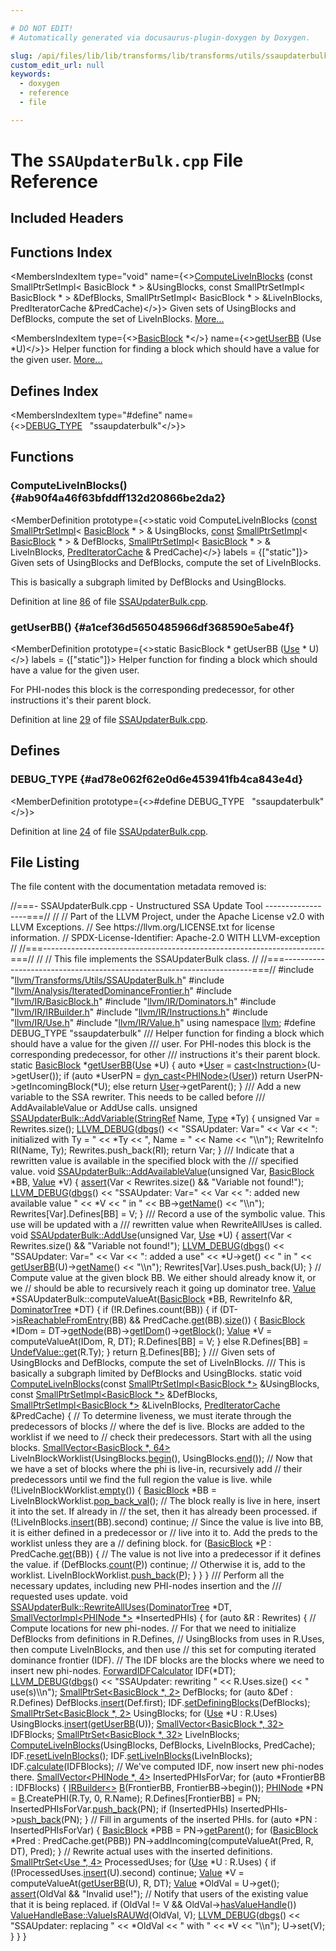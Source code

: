 ```yaml
---

# DO NOT EDIT!
# Automatically generated via docusaurus-plugin-doxygen by Doxygen.

slug: /api/files/lib/lib/transforms/lib/transforms/utils/ssaupdaterbulk-cpp
custom_edit_url: null
keywords:
  - doxygen
  - reference
  - file

---
```





# The `SSAUpdaterBulk.cpp` File Reference

<DoxygenPage pluginConfig={pluginConfig}>



## Included Headers

<IncludesList>
<IncludesListItem
  filePath="llvm/Transforms/Utils/SSAUpdaterBulk.h"
  permalink="/docs/api/files/include/include/llvm/include/llvm/transforms/include/llvm/transforms/utils/ssaupdaterbulk-h"
  isLocal="true" />
<IncludesListItem
  filePath="llvm/Analysis/IteratedDominanceFrontier.h"
  permalink="/docs/api/files/include/include/llvm/include/llvm/analysis/iterateddominancefrontier-h"
  isLocal="true" />
<IncludesListItem
  filePath="llvm/IR/BasicBlock.h"
  permalink="/docs/api/files/include/include/llvm/include/llvm/ir/basicblock-h"
  isLocal="true" />
<IncludesListItem
  filePath="llvm/IR/Dominators.h"
  permalink="/docs/api/files/include/include/llvm/include/llvm/ir/dominators-h"
  isLocal="true" />
<IncludesListItem
  filePath="llvm/IR/IRBuilder.h"
  permalink="/docs/api/files/include/include/llvm/include/llvm/ir/irbuilder-h"
  isLocal="true" />
<IncludesListItem
  filePath="llvm/IR/Instructions.h"
  permalink="/docs/api/files/include/include/llvm/include/llvm/ir/instructions-h"
  isLocal="true" />
<IncludesListItem
  filePath="llvm/IR/Use.h"
  permalink="/docs/api/files/include/include/llvm/include/llvm/ir/use-h"
  isLocal="true" />
<IncludesListItem
  filePath="llvm/IR/Value.h"
  permalink="/docs/api/files/include/include/llvm/include/llvm/ir/value-h"
  isLocal="true" />
</IncludesList>

## Functions Index

<MembersIndex>

<MembersIndexItem
  type="void"
  name={<><a href="#ab90f4a46f63bfddff132d20866be2da2">ComputeLiveInBlocks</a> (const SmallPtrSetImpl&lt; BasicBlock &#42; &gt; &amp;UsingBlocks, const SmallPtrSetImpl&lt; BasicBlock &#42; &gt; &amp;DefBlocks, SmallPtrSetImpl&lt; BasicBlock &#42; &gt; &amp;LiveInBlocks, PredIteratorCache &amp;PredCache)</>}>
Given sets of UsingBlocks and DefBlocks, compute the set of LiveInBlocks. <a href="#ab90f4a46f63bfddff132d20866be2da2">More...</a>
</MembersIndexItem>

<MembersIndexItem
  type={<><a href="/docs/api/classes/llvm/basicblock">BasicBlock</a> &#42;</>}
  name={<><a href="#a1cef36d5650485966df368590e5abe4f">getUserBB</a> (Use &#42;U)</>}>
Helper function for finding a block which should have a value for the given user. <a href="#a1cef36d5650485966df368590e5abe4f">More...</a>
</MembersIndexItem>

</MembersIndex>

## Defines Index

<MembersIndex>

<MembersIndexItem
  type="#define"
  name={<><a href="#ad78e062f62e0d6e453941fb4ca843e4d">DEBUG&#95;TYPE</a>&nbsp;&nbsp;&nbsp;&quot;ssaupdaterbulk&quot;</>}>
</MembersIndexItem>

</MembersIndex>


<SectionDefinition>

## Functions

### ComputeLiveInBlocks() {#ab90f4a46f63bfddff132d20866be2da2}

<MemberDefinition
  prototype={<>static void ComputeLiveInBlocks (<a href="/docs/api/files/lib/lib/target/lib/target/aarch64/aarch64promoteconstant-cpp/#a90f8350fecae261c25be85d38b451bff">const</a> <a href="/docs/api/classes/llvm/smallptrsetimpl">SmallPtrSetImpl</a>&lt; <a href="/docs/api/classes/llvm/basicblock">BasicBlock</a> &#42; &gt; &amp; UsingBlocks, <a href="/docs/api/files/lib/lib/target/lib/target/aarch64/aarch64promoteconstant-cpp/#a90f8350fecae261c25be85d38b451bff">const</a> <a href="/docs/api/classes/llvm/smallptrsetimpl">SmallPtrSetImpl</a>&lt; <a href="/docs/api/classes/llvm/basicblock">BasicBlock</a> &#42; &gt; &amp; DefBlocks, <a href="/docs/api/classes/llvm/smallptrsetimpl">SmallPtrSetImpl</a>&lt; <a href="/docs/api/classes/llvm/basicblock">BasicBlock</a> &#42; &gt; &amp; LiveInBlocks, <a href="/docs/api/classes/llvm/prediteratorcache">PredIteratorCache</a> &amp; PredCache)</>}
  labels = {["static"]}>
Given sets of UsingBlocks and DefBlocks, compute the set of LiveInBlocks.

This is basically a subgraph limited by DefBlocks and UsingBlocks.

Definition at line <a href="#l00086">86</a> of file <a href="/docs/api/files/lib/lib/transforms/lib/transforms/utils/ssaupdaterbulk-cpp">SSAUpdaterBulk.cpp</a>.
</MemberDefinition>

### getUserBB() {#a1cef36d5650485966df368590e5abe4f}

<MemberDefinition
  prototype={<>static BasicBlock &#42; getUserBB (<a href="/docs/api/classes/llvm/use">Use</a> &#42; U)</>}
  labels = {["static"]}>
Helper function for finding a block which should have a value for the given user.

For PHI-nodes this block is the corresponding predecessor, for other instructions it&#39;s their parent block.

Definition at line <a href="#l00029">29</a> of file <a href="/docs/api/files/lib/lib/transforms/lib/transforms/utils/ssaupdaterbulk-cpp">SSAUpdaterBulk.cpp</a>.
</MemberDefinition>

</SectionDefinition>

<SectionDefinition>

## Defines

### DEBUG&#95;TYPE {#ad78e062f62e0d6e453941fb4ca843e4d}

<MemberDefinition
  prototype={<>#define DEBUG&#95;TYPE&nbsp;&nbsp;&nbsp;&quot;ssaupdaterbulk&quot;</>}>

Definition at line <a href="#l00024">24</a> of file <a href="/docs/api/files/lib/lib/transforms/lib/transforms/utils/ssaupdaterbulk-cpp">SSAUpdaterBulk.cpp</a>.
</MemberDefinition>

</SectionDefinition>

## File Listing

The file content with the documentation metadata removed is:

<ProgramListing>

<Link id="l00001" /><CodeLine lineNumber="1"><Highlight kind="comment">//===- SSAUpdaterBulk.cpp - Unstructured SSA Update Tool ------------------===//</Highlight><Highlight kind="normal"></Highlight></CodeLine>
<Link id="l00002" /><CodeLine lineNumber="2"><Highlight kind="normal"></Highlight><Highlight kind="comment">//</Highlight><Highlight kind="normal"></Highlight></CodeLine>
<Link id="l00003" /><CodeLine lineNumber="3"><Highlight kind="normal"></Highlight><Highlight kind="comment">// Part of the LLVM Project, under the Apache License v2.0 with LLVM Exceptions.</Highlight><Highlight kind="normal"></Highlight></CodeLine>
<Link id="l00004" /><CodeLine lineNumber="4"><Highlight kind="normal"></Highlight><Highlight kind="comment">// See https://llvm.org/LICENSE.txt for license information.</Highlight><Highlight kind="normal"></Highlight></CodeLine>
<Link id="l00005" /><CodeLine lineNumber="5"><Highlight kind="normal"></Highlight><Highlight kind="comment">// SPDX-License-Identifier: Apache-2.0 WITH LLVM-exception</Highlight><Highlight kind="normal"></Highlight></CodeLine>
<Link id="l00006" /><CodeLine lineNumber="6"><Highlight kind="normal"></Highlight><Highlight kind="comment">//</Highlight><Highlight kind="normal"></Highlight></CodeLine>
<Link id="l00007" /><CodeLine lineNumber="7"><Highlight kind="normal"></Highlight><Highlight kind="comment">//===----------------------------------------------------------------------===//</Highlight><Highlight kind="normal"></Highlight></CodeLine>
<Link id="l00008" /><CodeLine lineNumber="8"><Highlight kind="normal"></Highlight><Highlight kind="comment">//</Highlight><Highlight kind="normal"></Highlight></CodeLine>
<Link id="l00009" /><CodeLine lineNumber="9"><Highlight kind="normal"></Highlight><Highlight kind="comment">// This file implements the SSAUpdaterBulk class.</Highlight><Highlight kind="normal"></Highlight></CodeLine>
<Link id="l00010" /><CodeLine lineNumber="10"><Highlight kind="normal"></Highlight><Highlight kind="comment">//</Highlight><Highlight kind="normal"></Highlight></CodeLine>
<Link id="l00011" /><CodeLine lineNumber="11"><Highlight kind="normal"></Highlight><Highlight kind="comment">//===----------------------------------------------------------------------===//</Highlight><Highlight kind="normal"></Highlight></CodeLine>
<Link id="l00012" /><CodeLine lineNumber="12"><Highlight kind="normal"></Highlight></CodeLine>
<Link id="l00013" /><CodeLine lineNumber="13"><Highlight kind="normal"></Highlight><Highlight kind="preprocessor">#include &quot;<a href="/docs/api/files/include/include/llvm/include/llvm/transforms/include/llvm/transforms/utils/ssaupdaterbulk-h">llvm/Transforms/Utils/SSAUpdaterBulk.h</a>&quot;</Highlight><Highlight kind="normal"></Highlight></CodeLine>
<Link id="l00014" /><CodeLine lineNumber="14"><Highlight kind="normal"></Highlight><Highlight kind="preprocessor">#include &quot;<a href="/docs/api/files/include/include/llvm/include/llvm/analysis/iterateddominancefrontier-h">llvm/Analysis/IteratedDominanceFrontier.h</a>&quot;</Highlight><Highlight kind="normal"></Highlight></CodeLine>
<Link id="l00015" /><CodeLine lineNumber="15"><Highlight kind="normal"></Highlight><Highlight kind="preprocessor">#include &quot;<a href="/docs/api/files/include/include/llvm/include/llvm/ir/basicblock-h">llvm/IR/BasicBlock.h</a>&quot;</Highlight><Highlight kind="normal"></Highlight></CodeLine>
<Link id="l00016" /><CodeLine lineNumber="16"><Highlight kind="normal"></Highlight><Highlight kind="preprocessor">#include &quot;<a href="/docs/api/files/include/include/llvm/include/llvm/ir/dominators-h">llvm/IR/Dominators.h</a>&quot;</Highlight><Highlight kind="normal"></Highlight></CodeLine>
<Link id="l00017" /><CodeLine lineNumber="17"><Highlight kind="normal"></Highlight><Highlight kind="preprocessor">#include &quot;<a href="/docs/api/files/include/include/llvm/include/llvm/ir/irbuilder-h">llvm/IR/IRBuilder.h</a>&quot;</Highlight><Highlight kind="normal"></Highlight></CodeLine>
<Link id="l00018" /><CodeLine lineNumber="18"><Highlight kind="normal"></Highlight><Highlight kind="preprocessor">#include &quot;<a href="/docs/api/files/include/include/llvm/include/llvm/ir/instructions-h">llvm/IR/Instructions.h</a>&quot;</Highlight><Highlight kind="normal"></Highlight></CodeLine>
<Link id="l00019" /><CodeLine lineNumber="19"><Highlight kind="normal"></Highlight><Highlight kind="preprocessor">#include &quot;<a href="/docs/api/files/include/include/llvm/include/llvm/ir/use-h">llvm/IR/Use.h</a>&quot;</Highlight><Highlight kind="normal"></Highlight></CodeLine>
<Link id="l00020" /><CodeLine lineNumber="20"><Highlight kind="normal"></Highlight><Highlight kind="preprocessor">#include &quot;<a href="/docs/api/files/include/include/llvm/include/llvm/ir/value-h">llvm/IR/Value.h</a>&quot;</Highlight><Highlight kind="normal"></Highlight></CodeLine>
<Link id="l00021" /><CodeLine lineNumber="21"><Highlight kind="normal"></Highlight></CodeLine>
<Link id="l00022" /><CodeLine lineNumber="22"><Highlight kind="normal"></Highlight><Highlight kind="keyword">using namespace </Highlight><Highlight kind="normal"><a href="/docs/api/namespaces/llvm">llvm</a>;</Highlight></CodeLine>
<Link id="l00023" /><CodeLine lineNumber="23"><Highlight kind="normal"></Highlight></CodeLine>
<Link id="l00024" /><CodeLine lineNumber="24" lineLink="#ad78e062f62e0d6e453941fb4ca843e4d"><Highlight kind="normal"></Highlight><Highlight kind="preprocessor">#define DEBUG&#95;TYPE &quot;ssaupdaterbulk&quot;</Highlight><Highlight kind="normal"></Highlight></CodeLine>
<Link id="l00025" /><CodeLine lineNumber="25"><Highlight kind="normal"></Highlight><Highlight kind="comment"></Highlight></CodeLine>
<Link id="l00026" /><CodeLine lineNumber="26"><Highlight kind="comment">/// Helper function for finding a block which should have a value for the given</Highlight></CodeLine>
<Link id="l00027" /><CodeLine lineNumber="27"><Highlight kind="comment">/// user. For PHI-nodes this block is the corresponding predecessor, for other</Highlight></CodeLine>
<Link id="l00028" /><CodeLine lineNumber="28"><Highlight kind="comment">/// instructions it&#39;s their parent block.</Highlight><Highlight kind="normal"></Highlight></CodeLine>
<Link id="l00029" /><CodeLine lineNumber="29" lineLink="#a1cef36d5650485966df368590e5abe4f"><Highlight kind="normal"></Highlight><Highlight kind="keyword">static</Highlight><Highlight kind="normal"> <a href="/docs/api/classes/llvm/basicblock">BasicBlock</a> &#42;<a href="#a1cef36d5650485966df368590e5abe4f">getUserBB</a>(<a href="/docs/api/classes/llvm/use">Use</a> &#42;U) &#123;</Highlight></CodeLine>
<Link id="l00030" /><CodeLine lineNumber="30"><Highlight kind="normal">  </Highlight><Highlight kind="keyword">auto</Highlight><Highlight kind="normal"> &#42;<a href="/docs/api/classes/llvm/user">User</a> = <a href="/docs/api/namespaces/llvm/#ac4fc845f5ed92de63cd4474f128f5fc5">cast&lt;Instruction&gt;</a>(U-&gt;getUser());</Highlight></CodeLine>
<Link id="l00031" /><CodeLine lineNumber="31"><Highlight kind="normal"></Highlight></CodeLine>
<Link id="l00032" /><CodeLine lineNumber="32"><Highlight kind="normal">  </Highlight><Highlight kind="keywordflow">if</Highlight><Highlight kind="normal"> (</Highlight><Highlight kind="keyword">auto</Highlight><Highlight kind="normal"> &#42;UserPN = <a href="/docs/api/namespaces/llvm/#a22eeee01734061ac1b31ccd994c49eef">dyn&#95;cast&lt;PHINode&gt;</a>(<a href="/docs/api/classes/llvm/user">User</a>))</Highlight></CodeLine>
<Link id="l00033" /><CodeLine lineNumber="33"><Highlight kind="normal">    </Highlight><Highlight kind="keywordflow">return</Highlight><Highlight kind="normal"> UserPN-&gt;getIncomingBlock(&#42;U);</Highlight></CodeLine>
<Link id="l00034" /><CodeLine lineNumber="34"><Highlight kind="normal">  </Highlight><Highlight kind="keywordflow">else</Highlight><Highlight kind="normal"></Highlight></CodeLine>
<Link id="l00035" /><CodeLine lineNumber="35"><Highlight kind="normal">    </Highlight><Highlight kind="keywordflow">return</Highlight><Highlight kind="normal"> <a href="/docs/api/classes/llvm/user">User</a>-&gt;getParent();</Highlight></CodeLine>
<Link id="l00036" /><CodeLine lineNumber="36"><Highlight kind="normal">&#125;</Highlight></CodeLine>
<Link id="l00037" /><CodeLine lineNumber="37"><Highlight kind="normal"></Highlight><Highlight kind="comment"></Highlight></CodeLine>
<Link id="l00038" /><CodeLine lineNumber="38"><Highlight kind="comment">/// Add a new variable to the SSA rewriter. This needs to be called before</Highlight></CodeLine>
<Link id="l00039" /><CodeLine lineNumber="39"><Highlight kind="comment">/// AddAvailableValue or AddUse calls.</Highlight><Highlight kind="normal"></Highlight></CodeLine>
<Link id="l00040" /><CodeLine lineNumber="40" lineLink="/docs/api/classes/llvm/ssaupdaterbulk/#a3cb0a3b834b52c941090bb14e7f33fdf"><Highlight kind="normal"></Highlight><Highlight kind="keywordtype">unsigned</Highlight><Highlight kind="normal"> <a href="/docs/api/classes/llvm/ssaupdaterbulk/#a3cb0a3b834b52c941090bb14e7f33fdf">SSAUpdaterBulk::AddVariable</a>(<a href="/docs/api/classes/llvm/stringref">StringRef</a> Name, <a href="/docs/api/classes/llvm/type">Type</a> &#42;Ty) &#123;</Highlight></CodeLine>
<Link id="l00041" /><CodeLine lineNumber="41"><Highlight kind="normal">  </Highlight><Highlight kind="keywordtype">unsigned</Highlight><Highlight kind="normal"> Var = Rewrites.size();</Highlight></CodeLine>
<Link id="l00042" /><CodeLine lineNumber="42"><Highlight kind="normal">  <a href="/docs/api/files/include/include/llvm/include/llvm/support/debug-h/#a196897517069dda1bdb549e24468f7d7">LLVM&#95;DEBUG</a>(<a href="/docs/api/namespaces/llvm/#a7c46c742c31be54870e2038048e6b391">dbgs</a>() &lt;&lt; </Highlight><Highlight kind="stringliteral">&quot;SSAUpdater: Var=&quot;</Highlight><Highlight kind="normal"> &lt;&lt; Var &lt;&lt; </Highlight><Highlight kind="stringliteral">&quot;: initialized with Ty = &quot;</Highlight><Highlight kind="normal"></Highlight></CodeLine>
<Link id="l00043" /><CodeLine lineNumber="43"><Highlight kind="normal">                    &lt;&lt; &#42;Ty &lt;&lt; </Highlight><Highlight kind="stringliteral">&quot;, Name = &quot;</Highlight><Highlight kind="normal"> &lt;&lt; Name &lt;&lt; </Highlight><Highlight kind="stringliteral">&quot;\\n&quot;</Highlight><Highlight kind="normal">);</Highlight></CodeLine>
<Link id="l00044" /><CodeLine lineNumber="44"><Highlight kind="normal">  RewriteInfo RI(Name, Ty);</Highlight></CodeLine>
<Link id="l00045" /><CodeLine lineNumber="45"><Highlight kind="normal">  Rewrites.push&#95;back(RI);</Highlight></CodeLine>
<Link id="l00046" /><CodeLine lineNumber="46"><Highlight kind="normal">  </Highlight><Highlight kind="keywordflow">return</Highlight><Highlight kind="normal"> Var;</Highlight></CodeLine>
<Link id="l00047" /><CodeLine lineNumber="47"><Highlight kind="normal">&#125;</Highlight></CodeLine>
<Link id="l00048" /><CodeLine lineNumber="48"><Highlight kind="normal"></Highlight><Highlight kind="comment"></Highlight></CodeLine>
<Link id="l00049" /><CodeLine lineNumber="49"><Highlight kind="comment">/// Indicate that a rewritten value is available in the specified block with the</Highlight></CodeLine>
<Link id="l00050" /><CodeLine lineNumber="50"><Highlight kind="comment">/// specified value.</Highlight><Highlight kind="normal"></Highlight></CodeLine>
<Link id="l00051" /><CodeLine lineNumber="51" lineLink="/docs/api/classes/llvm/ssaupdaterbulk/#a60ded14ad5409c193178f8c72201a6cb"><Highlight kind="normal"></Highlight><Highlight kind="keywordtype">void</Highlight><Highlight kind="normal"> <a href="/docs/api/classes/llvm/ssaupdaterbulk/#a60ded14ad5409c193178f8c72201a6cb">SSAUpdaterBulk::AddAvailableValue</a>(</Highlight><Highlight kind="keywordtype">unsigned</Highlight><Highlight kind="normal"> Var, <a href="/docs/api/classes/llvm/basicblock">BasicBlock</a> &#42;BB, <a href="/docs/api/classes/llvm/value">Value</a> &#42;V) &#123;</Highlight></CodeLine>
<Link id="l00052" /><CodeLine lineNumber="52"><Highlight kind="normal">  <a href="/docs/api/files/lib/lib/target/lib/target/amdgpu/silowercontrolflow-cpp/#a4868c5d81c5ccc98c47aeab6244346a0">assert</a>(Var &lt; Rewrites.size() &amp;&amp; </Highlight><Highlight kind="stringliteral">&quot;Variable not found!&quot;</Highlight><Highlight kind="normal">);</Highlight></CodeLine>
<Link id="l00053" /><CodeLine lineNumber="53"><Highlight kind="normal">  <a href="/docs/api/files/include/include/llvm/include/llvm/support/debug-h/#a196897517069dda1bdb549e24468f7d7">LLVM&#95;DEBUG</a>(<a href="/docs/api/namespaces/llvm/#a7c46c742c31be54870e2038048e6b391">dbgs</a>() &lt;&lt; </Highlight><Highlight kind="stringliteral">&quot;SSAUpdater: Var=&quot;</Highlight><Highlight kind="normal"> &lt;&lt; Var</Highlight></CodeLine>
<Link id="l00054" /><CodeLine lineNumber="54"><Highlight kind="normal">                    &lt;&lt; </Highlight><Highlight kind="stringliteral">&quot;: added new available value &quot;</Highlight><Highlight kind="normal"> &lt;&lt; &#42;V &lt;&lt; </Highlight><Highlight kind="stringliteral">&quot; in &quot;</Highlight><Highlight kind="normal"></Highlight></CodeLine>
<Link id="l00055" /><CodeLine lineNumber="55"><Highlight kind="normal">                    &lt;&lt; BB-&gt;<a href="/docs/api/classes/llvm/value/#adb5c319f5905c1d3ca9eb5df546388c5">getName</a>() &lt;&lt; </Highlight><Highlight kind="stringliteral">&quot;\\n&quot;</Highlight><Highlight kind="normal">);</Highlight></CodeLine>
<Link id="l00056" /><CodeLine lineNumber="56"><Highlight kind="normal">  Rewrites&#91;Var&#93;.Defines&#91;BB&#93; = V;</Highlight></CodeLine>
<Link id="l00057" /><CodeLine lineNumber="57"><Highlight kind="normal">&#125;</Highlight></CodeLine>
<Link id="l00058" /><CodeLine lineNumber="58"><Highlight kind="normal"></Highlight><Highlight kind="comment"></Highlight></CodeLine>
<Link id="l00059" /><CodeLine lineNumber="59"><Highlight kind="comment">/// Record a use of the symbolic value. This use will be updated with a</Highlight></CodeLine>
<Link id="l00060" /><CodeLine lineNumber="60"><Highlight kind="comment">/// rewritten value when RewriteAllUses is called.</Highlight><Highlight kind="normal"></Highlight></CodeLine>
<Link id="l00061" /><CodeLine lineNumber="61" lineLink="/docs/api/classes/llvm/ssaupdaterbulk/#a95c1eb0b213b4b0f797053144466f06d"><Highlight kind="normal"></Highlight><Highlight kind="keywordtype">void</Highlight><Highlight kind="normal"> <a href="/docs/api/classes/llvm/ssaupdaterbulk/#a95c1eb0b213b4b0f797053144466f06d">SSAUpdaterBulk::AddUse</a>(</Highlight><Highlight kind="keywordtype">unsigned</Highlight><Highlight kind="normal"> Var, <a href="/docs/api/classes/llvm/use">Use</a> &#42;U) &#123;</Highlight></CodeLine>
<Link id="l00062" /><CodeLine lineNumber="62"><Highlight kind="normal">  <a href="/docs/api/files/lib/lib/target/lib/target/amdgpu/silowercontrolflow-cpp/#a4868c5d81c5ccc98c47aeab6244346a0">assert</a>(Var &lt; Rewrites.size() &amp;&amp; </Highlight><Highlight kind="stringliteral">&quot;Variable not found!&quot;</Highlight><Highlight kind="normal">);</Highlight></CodeLine>
<Link id="l00063" /><CodeLine lineNumber="63"><Highlight kind="normal">  <a href="/docs/api/files/include/include/llvm/include/llvm/support/debug-h/#a196897517069dda1bdb549e24468f7d7">LLVM&#95;DEBUG</a>(<a href="/docs/api/namespaces/llvm/#a7c46c742c31be54870e2038048e6b391">dbgs</a>() &lt;&lt; </Highlight><Highlight kind="stringliteral">&quot;SSAUpdater: Var=&quot;</Highlight><Highlight kind="normal"> &lt;&lt; Var &lt;&lt; </Highlight><Highlight kind="stringliteral">&quot;: added a use&quot;</Highlight><Highlight kind="normal"> &lt;&lt; &#42;U-&gt;get()</Highlight></CodeLine>
<Link id="l00064" /><CodeLine lineNumber="64"><Highlight kind="normal">                    &lt;&lt; </Highlight><Highlight kind="stringliteral">&quot; in &quot;</Highlight><Highlight kind="normal"> &lt;&lt; <a href="#a1cef36d5650485966df368590e5abe4f">getUserBB</a>(U)-&gt;<a href="/docs/api/files/lib/lib/transforms/lib/transforms/objcarc/provenanceanalysisevaluator-cpp/#a2ee79648e8bce3ddbb26358ff10e3e82">getName</a>() &lt;&lt; </Highlight><Highlight kind="stringliteral">&quot;\\n&quot;</Highlight><Highlight kind="normal">);</Highlight></CodeLine>
<Link id="l00065" /><CodeLine lineNumber="65"><Highlight kind="normal">  Rewrites&#91;Var&#93;.Uses.push&#95;back(U);</Highlight></CodeLine>
<Link id="l00066" /><CodeLine lineNumber="66"><Highlight kind="normal">&#125;</Highlight></CodeLine>
<Link id="l00067" /><CodeLine lineNumber="67"><Highlight kind="normal"></Highlight></CodeLine>
<Link id="l00068" /><CodeLine lineNumber="68"><Highlight kind="normal"></Highlight><Highlight kind="comment">// Compute value at the given block BB. We either should already know it, or we</Highlight><Highlight kind="normal"></Highlight></CodeLine>
<Link id="l00069" /><CodeLine lineNumber="69"><Highlight kind="normal"></Highlight><Highlight kind="comment">// should be able to recursively reach it going up dominator tree.</Highlight><Highlight kind="normal"></Highlight></CodeLine>
<Link id="l00070" /><CodeLine lineNumber="70"><Highlight kind="normal"><a href="/docs/api/classes/llvm/value">Value</a> &#42;SSAUpdaterBulk::computeValueAt(<a href="/docs/api/classes/llvm/basicblock">BasicBlock</a> &#42;BB, RewriteInfo &amp;R,</Highlight></CodeLine>
<Link id="l00071" /><CodeLine lineNumber="71"><Highlight kind="normal">                                      <a href="/docs/api/classes/llvm/dominatortree">DominatorTree</a> &#42;DT) &#123;</Highlight></CodeLine>
<Link id="l00072" /><CodeLine lineNumber="72"><Highlight kind="normal">  </Highlight><Highlight kind="keywordflow">if</Highlight><Highlight kind="normal"> (!R.Defines.count(BB)) &#123;</Highlight></CodeLine>
<Link id="l00073" /><CodeLine lineNumber="73"><Highlight kind="normal">    </Highlight><Highlight kind="keywordflow">if</Highlight><Highlight kind="normal"> (DT-&gt;<a href="/docs/api/classes/llvm/dominatortree/#a1a70f2c359aadd76a72aaaede16aca4a">isReachableFromEntry</a>(BB) &amp;&amp; PredCache.<a href="/docs/api/classes/llvm/prediteratorcache/#aa4997ba4fd2495e1737dcf98457f8419">get</a>(BB).<a href="/docs/api/classes/llvm/arrayref/#a85ffb6531d4cda988ea81f18d4e56fb7">size</a>()) &#123;</Highlight></CodeLine>
<Link id="l00074" /><CodeLine lineNumber="74"><Highlight kind="normal">      <a href="/docs/api/classes/llvm/basicblock">BasicBlock</a> &#42;IDom = DT-&gt;<a href="/docs/api/classes/llvm/dominatortreebase/#ad8295b9b507d1d847cd46856f8255eab">getNode</a>(BB)-&gt;<a href="/docs/api/classes/llvm/domtreenodebase/#a453de62c2dadf7b4b8df04e89f6ab4e0">getIDom</a>()-&gt;<a href="/docs/api/classes/llvm/domtreenodebase/#aab2bf365c9f4b976adc7479576dfd5bb">getBlock</a>();</Highlight></CodeLine>
<Link id="l00075" /><CodeLine lineNumber="75"><Highlight kind="normal">      <a href="/docs/api/classes/llvm/value">Value</a> &#42;V = computeValueAt(IDom, R, DT);</Highlight></CodeLine>
<Link id="l00076" /><CodeLine lineNumber="76"><Highlight kind="normal">      R.Defines&#91;BB&#93; = V;</Highlight></CodeLine>
<Link id="l00077" /><CodeLine lineNumber="77"><Highlight kind="normal">    &#125; </Highlight><Highlight kind="keywordflow">else</Highlight><Highlight kind="normal"></Highlight></CodeLine>
<Link id="l00078" /><CodeLine lineNumber="78"><Highlight kind="normal">      R.Defines&#91;BB&#93; = <a href="/docs/api/classes/llvm/undefvalue/#a4ae5ff22b700a42bcc5d889233721335">UndefValue::get</a>(R.Ty);</Highlight></CodeLine>
<Link id="l00079" /><CodeLine lineNumber="79"><Highlight kind="normal">  &#125;</Highlight></CodeLine>
<Link id="l00080" /><CodeLine lineNumber="80"><Highlight kind="normal">  </Highlight><Highlight kind="keywordflow">return</Highlight><Highlight kind="normal"> <a href="/docs/api/namespaces/llvm/riscvfencefield/#a147be9e9780c1e33363ea572d4c7b25fa1835091d83e0e052cd1a32c99b2be731">R</a>.Defines&#91;BB&#93;;</Highlight></CodeLine>
<Link id="l00081" /><CodeLine lineNumber="81"><Highlight kind="normal">&#125;</Highlight></CodeLine>
<Link id="l00082" /><CodeLine lineNumber="82"><Highlight kind="normal"></Highlight><Highlight kind="comment"></Highlight></CodeLine>
<Link id="l00083" /><CodeLine lineNumber="83"><Highlight kind="comment">/// Given sets of UsingBlocks and DefBlocks, compute the set of LiveInBlocks.</Highlight></CodeLine>
<Link id="l00084" /><CodeLine lineNumber="84"><Highlight kind="comment">/// This is basically a subgraph limited by DefBlocks and UsingBlocks.</Highlight><Highlight kind="normal"></Highlight></CodeLine>
<Link id="l00085" /><CodeLine lineNumber="85"><Highlight kind="normal"></Highlight><Highlight kind="keyword">static</Highlight><Highlight kind="normal"> </Highlight><Highlight kind="keywordtype">void</Highlight><Highlight kind="normal"></Highlight></CodeLine>
<Link id="l00086" /><CodeLine lineNumber="86" lineLink="#ab90f4a46f63bfddff132d20866be2da2"><Highlight kind="normal"><a href="#ab90f4a46f63bfddff132d20866be2da2">ComputeLiveInBlocks</a>(</Highlight><Highlight kind="keyword">const</Highlight><Highlight kind="normal"> <a href="/docs/api/classes/llvm/smallptrsetimpl">SmallPtrSetImpl&lt;BasicBlock &#42;&gt;</a> &amp;UsingBlocks,</Highlight></CodeLine>
<Link id="l00087" /><CodeLine lineNumber="87"><Highlight kind="normal">                    </Highlight><Highlight kind="keyword">const</Highlight><Highlight kind="normal"> <a href="/docs/api/classes/llvm/smallptrsetimpl">SmallPtrSetImpl&lt;BasicBlock &#42;&gt;</a> &amp;DefBlocks,</Highlight></CodeLine>
<Link id="l00088" /><CodeLine lineNumber="88"><Highlight kind="normal">                    <a href="/docs/api/classes/llvm/smallptrsetimpl">SmallPtrSetImpl&lt;BasicBlock &#42;&gt;</a> &amp;LiveInBlocks,</Highlight></CodeLine>
<Link id="l00089" /><CodeLine lineNumber="89"><Highlight kind="normal">                    <a href="/docs/api/classes/llvm/prediteratorcache">PredIteratorCache</a> &amp;PredCache) &#123;</Highlight></CodeLine>
<Link id="l00090" /><CodeLine lineNumber="90"><Highlight kind="normal">  </Highlight><Highlight kind="comment">// To determine liveness, we must iterate through the predecessors of blocks</Highlight><Highlight kind="normal"></Highlight></CodeLine>
<Link id="l00091" /><CodeLine lineNumber="91"><Highlight kind="normal">  </Highlight><Highlight kind="comment">// where the def is live.  Blocks are added to the worklist if we need to</Highlight><Highlight kind="normal"></Highlight></CodeLine>
<Link id="l00092" /><CodeLine lineNumber="92"><Highlight kind="normal">  </Highlight><Highlight kind="comment">// check their predecessors.  Start with all the using blocks.</Highlight><Highlight kind="normal"></Highlight></CodeLine>
<Link id="l00093" /><CodeLine lineNumber="93"><Highlight kind="normal">  <a href="/docs/api/classes/llvm/smallvector">SmallVector&lt;BasicBlock &#42;, 64&gt;</a> LiveInBlockWorklist(UsingBlocks.<a href="/docs/api/classes/llvm/smallptrsetimpl/#abf73a826b5d6f739eb4af48ddf14c5b4">begin</a>(),</Highlight></CodeLine>
<Link id="l00094" /><CodeLine lineNumber="94"><Highlight kind="normal">                                                    UsingBlocks.<a href="/docs/api/classes/llvm/smallptrsetimpl/#a7004354fbee1c8cd74ed9001915e1db5">end</a>());</Highlight></CodeLine>
<Link id="l00095" /><CodeLine lineNumber="95"><Highlight kind="normal"></Highlight></CodeLine>
<Link id="l00096" /><CodeLine lineNumber="96"><Highlight kind="normal">  </Highlight><Highlight kind="comment">// Now that we have a set of blocks where the phi is live-in, recursively add</Highlight><Highlight kind="normal"></Highlight></CodeLine>
<Link id="l00097" /><CodeLine lineNumber="97"><Highlight kind="normal">  </Highlight><Highlight kind="comment">// their predecessors until we find the full region the value is live.</Highlight><Highlight kind="normal"></Highlight></CodeLine>
<Link id="l00098" /><CodeLine lineNumber="98"><Highlight kind="normal">  </Highlight><Highlight kind="keywordflow">while</Highlight><Highlight kind="normal"> (!LiveInBlockWorklist.<a href="/docs/api/classes/llvm/smallvectortemplatecommon/#ad9a3c7bc26b130377bbafc170b5f88a2">empty</a>()) &#123;</Highlight></CodeLine>
<Link id="l00099" /><CodeLine lineNumber="99"><Highlight kind="normal">    <a href="/docs/api/classes/llvm/basicblock">BasicBlock</a> &#42;BB = LiveInBlockWorklist.<a href="/docs/api/classes/llvm/smallvectorimpl/#a0c8ffe664a36e30d49c84d0aded2fe08">pop&#95;back&#95;val</a>();</Highlight></CodeLine>
<Link id="l00100" /><CodeLine lineNumber="100"><Highlight kind="normal"></Highlight></CodeLine>
<Link id="l00101" /><CodeLine lineNumber="101"><Highlight kind="normal">    </Highlight><Highlight kind="comment">// The block really is live in here, insert it into the set.  If already in</Highlight><Highlight kind="normal"></Highlight></CodeLine>
<Link id="l00102" /><CodeLine lineNumber="102"><Highlight kind="normal">    </Highlight><Highlight kind="comment">// the set, then it has already been processed.</Highlight><Highlight kind="normal"></Highlight></CodeLine>
<Link id="l00103" /><CodeLine lineNumber="103"><Highlight kind="normal">    </Highlight><Highlight kind="keywordflow">if</Highlight><Highlight kind="normal"> (!LiveInBlocks.<a href="/docs/api/classes/llvm/smallptrsetimpl/#a9d834ae3da8c62c2b668dada51335eb0">insert</a>(BB).second)</Highlight></CodeLine>
<Link id="l00104" /><CodeLine lineNumber="104"><Highlight kind="normal">      </Highlight><Highlight kind="keywordflow">continue</Highlight><Highlight kind="normal">;</Highlight></CodeLine>
<Link id="l00105" /><CodeLine lineNumber="105"><Highlight kind="normal"></Highlight></CodeLine>
<Link id="l00106" /><CodeLine lineNumber="106"><Highlight kind="normal">    </Highlight><Highlight kind="comment">// Since the value is live into BB, it is either defined in a predecessor or</Highlight><Highlight kind="normal"></Highlight></CodeLine>
<Link id="l00107" /><CodeLine lineNumber="107"><Highlight kind="normal">    </Highlight><Highlight kind="comment">// live into it to.  Add the preds to the worklist unless they are a</Highlight><Highlight kind="normal"></Highlight></CodeLine>
<Link id="l00108" /><CodeLine lineNumber="108"><Highlight kind="normal">    </Highlight><Highlight kind="comment">// defining block.</Highlight><Highlight kind="normal"></Highlight></CodeLine>
<Link id="l00109" /><CodeLine lineNumber="109"><Highlight kind="normal">    </Highlight><Highlight kind="keywordflow">for</Highlight><Highlight kind="normal"> (<a href="/docs/api/classes/llvm/basicblock">BasicBlock</a> &#42;<a href="/docs/api/files/lib/lib/option/option-cpp/#a04665169063c8ca1f2ea96c27fc7c2b2">P</a> : PredCache.<a href="/docs/api/classes/llvm/prediteratorcache/#aa4997ba4fd2495e1737dcf98457f8419">get</a>(BB)) &#123;</Highlight></CodeLine>
<Link id="l00110" /><CodeLine lineNumber="110"><Highlight kind="normal">      </Highlight><Highlight kind="comment">// The value is not live into a predecessor if it defines the value.</Highlight><Highlight kind="normal"></Highlight></CodeLine>
<Link id="l00111" /><CodeLine lineNumber="111"><Highlight kind="normal">      </Highlight><Highlight kind="keywordflow">if</Highlight><Highlight kind="normal"> (DefBlocks.<a href="/docs/api/classes/llvm/smallptrsetimpl/#a1f475b0df44ebd7169e720fa1bf9169e">count</a>(<a href="/docs/api/files/lib/lib/option/option-cpp/#a04665169063c8ca1f2ea96c27fc7c2b2">P</a>))</Highlight></CodeLine>
<Link id="l00112" /><CodeLine lineNumber="112"><Highlight kind="normal">        </Highlight><Highlight kind="keywordflow">continue</Highlight><Highlight kind="normal">;</Highlight></CodeLine>
<Link id="l00113" /><CodeLine lineNumber="113"><Highlight kind="normal"></Highlight></CodeLine>
<Link id="l00114" /><CodeLine lineNumber="114"><Highlight kind="normal">      </Highlight><Highlight kind="comment">// Otherwise it is, add to the worklist.</Highlight><Highlight kind="normal"></Highlight></CodeLine>
<Link id="l00115" /><CodeLine lineNumber="115"><Highlight kind="normal">      LiveInBlockWorklist.<a href="/docs/api/classes/llvm/smallvectortemplatebase/#af42bfbc067df27c19ee2fc859df58799">push&#95;back</a>(<a href="/docs/api/files/lib/lib/option/option-cpp/#a04665169063c8ca1f2ea96c27fc7c2b2">P</a>);</Highlight></CodeLine>
<Link id="l00116" /><CodeLine lineNumber="116"><Highlight kind="normal">    &#125;</Highlight></CodeLine>
<Link id="l00117" /><CodeLine lineNumber="117"><Highlight kind="normal">  &#125;</Highlight></CodeLine>
<Link id="l00118" /><CodeLine lineNumber="118"><Highlight kind="normal">&#125;</Highlight></CodeLine>
<Link id="l00119" /><CodeLine lineNumber="119"><Highlight kind="normal"></Highlight><Highlight kind="comment"></Highlight></CodeLine>
<Link id="l00120" /><CodeLine lineNumber="120"><Highlight kind="comment">/// Perform all the necessary updates, including new PHI-nodes insertion and the</Highlight></CodeLine>
<Link id="l00121" /><CodeLine lineNumber="121"><Highlight kind="comment">/// requested uses update.</Highlight><Highlight kind="normal"></Highlight></CodeLine>
<Link id="l00122" /><CodeLine lineNumber="122" lineLink="/docs/api/classes/llvm/ssaupdaterbulk/#a60fac14032181eef9fe2f3e790ce9c28"><Highlight kind="normal"></Highlight><Highlight kind="keywordtype">void</Highlight><Highlight kind="normal"> <a href="/docs/api/classes/llvm/ssaupdaterbulk/#a60fac14032181eef9fe2f3e790ce9c28">SSAUpdaterBulk::RewriteAllUses</a>(<a href="/docs/api/classes/llvm/dominatortree">DominatorTree</a> &#42;DT,</Highlight></CodeLine>
<Link id="l00123" /><CodeLine lineNumber="123"><Highlight kind="normal">                                    <a href="/docs/api/classes/llvm/smallvectorimpl">SmallVectorImpl&lt;PHINode &#42;&gt;</a> &#42;InsertedPHIs) &#123;</Highlight></CodeLine>
<Link id="l00124" /><CodeLine lineNumber="124"><Highlight kind="normal">  </Highlight><Highlight kind="keywordflow">for</Highlight><Highlight kind="normal"> (</Highlight><Highlight kind="keyword">auto</Highlight><Highlight kind="normal"> &amp;R : Rewrites) &#123;</Highlight></CodeLine>
<Link id="l00125" /><CodeLine lineNumber="125"><Highlight kind="normal">    </Highlight><Highlight kind="comment">// Compute locations for new phi-nodes.</Highlight><Highlight kind="normal"></Highlight></CodeLine>
<Link id="l00126" /><CodeLine lineNumber="126"><Highlight kind="normal">    </Highlight><Highlight kind="comment">// For that we need to initialize DefBlocks from definitions in R.Defines,</Highlight><Highlight kind="normal"></Highlight></CodeLine>
<Link id="l00127" /><CodeLine lineNumber="127"><Highlight kind="normal">    </Highlight><Highlight kind="comment">// UsingBlocks from uses in R.Uses, then compute LiveInBlocks, and then use</Highlight><Highlight kind="normal"></Highlight></CodeLine>
<Link id="l00128" /><CodeLine lineNumber="128"><Highlight kind="normal">    </Highlight><Highlight kind="comment">// this set for computing iterated dominance frontier (IDF).</Highlight><Highlight kind="normal"></Highlight></CodeLine>
<Link id="l00129" /><CodeLine lineNumber="129"><Highlight kind="normal">    </Highlight><Highlight kind="comment">// The IDF blocks are the blocks where we need to insert new phi-nodes.</Highlight><Highlight kind="normal"></Highlight></CodeLine>
<Link id="l00130" /><CodeLine lineNumber="130"><Highlight kind="normal">    <a href="/docs/api/namespaces/llvm/#a9244cca1af4fa8be6df93278d8a191aa">ForwardIDFCalculator</a> IDF(&#42;DT);</Highlight></CodeLine>
<Link id="l00131" /><CodeLine lineNumber="131"><Highlight kind="normal">    <a href="/docs/api/files/include/include/llvm/include/llvm/support/debug-h/#a196897517069dda1bdb549e24468f7d7">LLVM&#95;DEBUG</a>(<a href="/docs/api/namespaces/llvm/#a7c46c742c31be54870e2038048e6b391">dbgs</a>() &lt;&lt; </Highlight><Highlight kind="stringliteral">&quot;SSAUpdater: rewriting &quot;</Highlight><Highlight kind="normal"> &lt;&lt; R.Uses.size()</Highlight></CodeLine>
<Link id="l00132" /><CodeLine lineNumber="132"><Highlight kind="normal">                      &lt;&lt; </Highlight><Highlight kind="stringliteral">&quot; use(s)\\n&quot;</Highlight><Highlight kind="normal">);</Highlight></CodeLine>
<Link id="l00133" /><CodeLine lineNumber="133"><Highlight kind="normal"></Highlight></CodeLine>
<Link id="l00134" /><CodeLine lineNumber="134"><Highlight kind="normal">    <a href="/docs/api/classes/llvm/smallptrset">SmallPtrSet&lt;BasicBlock &#42;, 2&gt;</a> DefBlocks;</Highlight></CodeLine>
<Link id="l00135" /><CodeLine lineNumber="135"><Highlight kind="normal">    </Highlight><Highlight kind="keywordflow">for</Highlight><Highlight kind="normal"> (</Highlight><Highlight kind="keyword">auto</Highlight><Highlight kind="normal"> &amp;Def : R.Defines)</Highlight></CodeLine>
<Link id="l00136" /><CodeLine lineNumber="136"><Highlight kind="normal">      DefBlocks.<a href="/docs/api/classes/llvm/smallptrsetimpl/#a9d834ae3da8c62c2b668dada51335eb0">insert</a>(Def.first);</Highlight></CodeLine>
<Link id="l00137" /><CodeLine lineNumber="137"><Highlight kind="normal">    IDF.<a href="/docs/api/classes/llvm/idfcalculatorbase/#a9180c82ceffac7e5586cc2d6f368f996">setDefiningBlocks</a>(DefBlocks);</Highlight></CodeLine>
<Link id="l00138" /><CodeLine lineNumber="138"><Highlight kind="normal"></Highlight></CodeLine>
<Link id="l00139" /><CodeLine lineNumber="139"><Highlight kind="normal">    <a href="/docs/api/classes/llvm/smallptrset">SmallPtrSet&lt;BasicBlock &#42;, 2&gt;</a> UsingBlocks;</Highlight></CodeLine>
<Link id="l00140" /><CodeLine lineNumber="140"><Highlight kind="normal">    </Highlight><Highlight kind="keywordflow">for</Highlight><Highlight kind="normal"> (<a href="/docs/api/classes/llvm/use">Use</a> &#42;U : R.Uses)</Highlight></CodeLine>
<Link id="l00141" /><CodeLine lineNumber="141"><Highlight kind="normal">      UsingBlocks.<a href="/docs/api/classes/llvm/smallptrsetimpl/#a9d834ae3da8c62c2b668dada51335eb0">insert</a>(<a href="#a1cef36d5650485966df368590e5abe4f">getUserBB</a>(U));</Highlight></CodeLine>
<Link id="l00142" /><CodeLine lineNumber="142"><Highlight kind="normal"></Highlight></CodeLine>
<Link id="l00143" /><CodeLine lineNumber="143"><Highlight kind="normal">    <a href="/docs/api/classes/llvm/smallvector">SmallVector&lt;BasicBlock &#42;, 32&gt;</a> IDFBlocks;</Highlight></CodeLine>
<Link id="l00144" /><CodeLine lineNumber="144"><Highlight kind="normal">    <a href="/docs/api/classes/llvm/smallptrset">SmallPtrSet&lt;BasicBlock &#42;, 32&gt;</a> LiveInBlocks;</Highlight></CodeLine>
<Link id="l00145" /><CodeLine lineNumber="145"><Highlight kind="normal">    <a href="#ab90f4a46f63bfddff132d20866be2da2">ComputeLiveInBlocks</a>(UsingBlocks, DefBlocks, LiveInBlocks, PredCache);</Highlight></CodeLine>
<Link id="l00146" /><CodeLine lineNumber="146"><Highlight kind="normal">    IDF.<a href="/docs/api/classes/llvm/idfcalculatorbase/#a53036b9112c1460bcc6692c99e2de636">resetLiveInBlocks</a>();</Highlight></CodeLine>
<Link id="l00147" /><CodeLine lineNumber="147"><Highlight kind="normal">    IDF.<a href="/docs/api/classes/llvm/idfcalculatorbase/#a8efdd1ea3537e57552087a2767969557">setLiveInBlocks</a>(LiveInBlocks);</Highlight></CodeLine>
<Link id="l00148" /><CodeLine lineNumber="148"><Highlight kind="normal">    IDF.<a href="/docs/api/classes/llvm/idfcalculatorbase/#a714e5448566006046f747d9ec4df8241">calculate</a>(IDFBlocks);</Highlight></CodeLine>
<Link id="l00149" /><CodeLine lineNumber="149"><Highlight kind="normal"></Highlight></CodeLine>
<Link id="l00150" /><CodeLine lineNumber="150"><Highlight kind="normal">    </Highlight><Highlight kind="comment">// We&#39;ve computed IDF, now insert new phi-nodes there.</Highlight><Highlight kind="normal"></Highlight></CodeLine>
<Link id="l00151" /><CodeLine lineNumber="151"><Highlight kind="normal">    <a href="/docs/api/classes/llvm/smallvector">SmallVector&lt;PHINode &#42;, 4&gt;</a> InsertedPHIsForVar;</Highlight></CodeLine>
<Link id="l00152" /><CodeLine lineNumber="152"><Highlight kind="normal">    </Highlight><Highlight kind="keywordflow">for</Highlight><Highlight kind="normal"> (</Highlight><Highlight kind="keyword">auto</Highlight><Highlight kind="normal"> &#42;FrontierBB : IDFBlocks) &#123;</Highlight></CodeLine>
<Link id="l00153" /><CodeLine lineNumber="153"><Highlight kind="normal">      <a href="/docs/api/classes/llvm/irbuilder">IRBuilder&lt;&gt;</a> <a href="/docs/api/files/lib/lib/ir/builtingcs-cpp/#ae76959fe811ba090de4cba69ac00f1da">B</a>(FrontierBB, FrontierBB-&gt;begin());</Highlight></CodeLine>
<Link id="l00154" /><CodeLine lineNumber="154"><Highlight kind="normal">      <a href="/docs/api/classes/llvm/phinode">PHINode</a> &#42;PN = <a href="/docs/api/files/lib/lib/ir/builtingcs-cpp/#ae76959fe811ba090de4cba69ac00f1da">B</a>.CreatePHI(R.Ty, 0, R.Name);</Highlight></CodeLine>
<Link id="l00155" /><CodeLine lineNumber="155"><Highlight kind="normal">      R.Defines&#91;FrontierBB&#93; = PN;</Highlight></CodeLine>
<Link id="l00156" /><CodeLine lineNumber="156"><Highlight kind="normal">      InsertedPHIsForVar.<a href="/docs/api/classes/llvm/smallvectortemplatebase/#af42bfbc067df27c19ee2fc859df58799">push&#95;back</a>(PN);</Highlight></CodeLine>
<Link id="l00157" /><CodeLine lineNumber="157"><Highlight kind="normal">      </Highlight><Highlight kind="keywordflow">if</Highlight><Highlight kind="normal"> (InsertedPHIs)</Highlight></CodeLine>
<Link id="l00158" /><CodeLine lineNumber="158"><Highlight kind="normal">        InsertedPHIs-&gt;<a href="/docs/api/classes/llvm/smallvectortemplatebase/#af42bfbc067df27c19ee2fc859df58799">push&#95;back</a>(PN);</Highlight></CodeLine>
<Link id="l00159" /><CodeLine lineNumber="159"><Highlight kind="normal">    &#125;</Highlight></CodeLine>
<Link id="l00160" /><CodeLine lineNumber="160"><Highlight kind="normal"></Highlight></CodeLine>
<Link id="l00161" /><CodeLine lineNumber="161"><Highlight kind="normal">    </Highlight><Highlight kind="comment">// Fill in arguments of the inserted PHIs.</Highlight><Highlight kind="normal"></Highlight></CodeLine>
<Link id="l00162" /><CodeLine lineNumber="162"><Highlight kind="normal">    </Highlight><Highlight kind="keywordflow">for</Highlight><Highlight kind="normal"> (</Highlight><Highlight kind="keyword">auto</Highlight><Highlight kind="normal"> &#42;PN : InsertedPHIsForVar) &#123;</Highlight></CodeLine>
<Link id="l00163" /><CodeLine lineNumber="163"><Highlight kind="normal">      <a href="/docs/api/classes/llvm/basicblock">BasicBlock</a> &#42;PBB = PN-&gt;<a href="/docs/api/classes/llvm/basicblock/#a1b4bf7c97cdc8159fd73d48063f0b250">getParent</a>();</Highlight></CodeLine>
<Link id="l00164" /><CodeLine lineNumber="164"><Highlight kind="normal">      </Highlight><Highlight kind="keywordflow">for</Highlight><Highlight kind="normal"> (<a href="/docs/api/classes/llvm/basicblock">BasicBlock</a> &#42;Pred : PredCache.get(PBB))</Highlight></CodeLine>
<Link id="l00165" /><CodeLine lineNumber="165"><Highlight kind="normal">        PN-&gt;addIncoming(computeValueAt(Pred, R, DT), Pred);</Highlight></CodeLine>
<Link id="l00166" /><CodeLine lineNumber="166"><Highlight kind="normal">    &#125;</Highlight></CodeLine>
<Link id="l00167" /><CodeLine lineNumber="167"><Highlight kind="normal"></Highlight></CodeLine>
<Link id="l00168" /><CodeLine lineNumber="168"><Highlight kind="normal">    </Highlight><Highlight kind="comment">// Rewrite actual uses with the inserted definitions.</Highlight><Highlight kind="normal"></Highlight></CodeLine>
<Link id="l00169" /><CodeLine lineNumber="169"><Highlight kind="normal">    <a href="/docs/api/classes/llvm/smallptrset">SmallPtrSet&lt;Use &#42;, 4&gt;</a> ProcessedUses;</Highlight></CodeLine>
<Link id="l00170" /><CodeLine lineNumber="170"><Highlight kind="normal">    </Highlight><Highlight kind="keywordflow">for</Highlight><Highlight kind="normal"> (<a href="/docs/api/classes/llvm/use">Use</a> &#42;U : R.Uses) &#123;</Highlight></CodeLine>
<Link id="l00171" /><CodeLine lineNumber="171"><Highlight kind="normal">      </Highlight><Highlight kind="keywordflow">if</Highlight><Highlight kind="normal"> (!ProcessedUses.<a href="/docs/api/classes/llvm/smallptrsetimpl/#a9d834ae3da8c62c2b668dada51335eb0">insert</a>(U).second)</Highlight></CodeLine>
<Link id="l00172" /><CodeLine lineNumber="172"><Highlight kind="normal">        </Highlight><Highlight kind="keywordflow">continue</Highlight><Highlight kind="normal">;</Highlight></CodeLine>
<Link id="l00173" /><CodeLine lineNumber="173"><Highlight kind="normal">      <a href="/docs/api/classes/llvm/value">Value</a> &#42;V = computeValueAt(<a href="#a1cef36d5650485966df368590e5abe4f">getUserBB</a>(U), R, DT);</Highlight></CodeLine>
<Link id="l00174" /><CodeLine lineNumber="174"><Highlight kind="normal">      <a href="/docs/api/classes/llvm/value">Value</a> &#42;OldVal = U-&gt;get();</Highlight></CodeLine>
<Link id="l00175" /><CodeLine lineNumber="175"><Highlight kind="normal">      <a href="/docs/api/files/lib/lib/target/lib/target/amdgpu/silowercontrolflow-cpp/#a4868c5d81c5ccc98c47aeab6244346a0">assert</a>(OldVal &amp;&amp; </Highlight><Highlight kind="stringliteral">&quot;Invalid use!&quot;</Highlight><Highlight kind="normal">);</Highlight></CodeLine>
<Link id="l00176" /><CodeLine lineNumber="176"><Highlight kind="normal">      </Highlight><Highlight kind="comment">// Notify that users of the existing value that it is being replaced.</Highlight><Highlight kind="normal"></Highlight></CodeLine>
<Link id="l00177" /><CodeLine lineNumber="177"><Highlight kind="normal">      </Highlight><Highlight kind="keywordflow">if</Highlight><Highlight kind="normal"> (OldVal != V &amp;&amp; OldVal-&gt;<a href="/docs/api/classes/llvm/value/#ab978072498608d7bd344804926c2a91a">hasValueHandle</a>())</Highlight></CodeLine>
<Link id="l00178" /><CodeLine lineNumber="178"><Highlight kind="normal">        <a href="/docs/api/classes/llvm/valuehandlebase/#abb87e6d5ed7ded2ccd8acac49caf22ab">ValueHandleBase::ValueIsRAUWd</a>(OldVal, V);</Highlight></CodeLine>
<Link id="l00179" /><CodeLine lineNumber="179"><Highlight kind="normal">      <a href="/docs/api/files/include/include/llvm/include/llvm/support/debug-h/#a196897517069dda1bdb549e24468f7d7">LLVM&#95;DEBUG</a>(<a href="/docs/api/namespaces/llvm/#a7c46c742c31be54870e2038048e6b391">dbgs</a>() &lt;&lt; </Highlight><Highlight kind="stringliteral">&quot;SSAUpdater: replacing &quot;</Highlight><Highlight kind="normal"> &lt;&lt; &#42;OldVal &lt;&lt; </Highlight><Highlight kind="stringliteral">&quot; with &quot;</Highlight><Highlight kind="normal"> &lt;&lt; &#42;V</Highlight></CodeLine>
<Link id="l00180" /><CodeLine lineNumber="180"><Highlight kind="normal">                        &lt;&lt; </Highlight><Highlight kind="stringliteral">&quot;\\n&quot;</Highlight><Highlight kind="normal">);</Highlight></CodeLine>
<Link id="l00181" /><CodeLine lineNumber="181"><Highlight kind="normal">      U-&gt;set(V);</Highlight></CodeLine>
<Link id="l00182" /><CodeLine lineNumber="182"><Highlight kind="normal">    &#125;</Highlight></CodeLine>
<Link id="l00183" /><CodeLine lineNumber="183"><Highlight kind="normal">  &#125;</Highlight></CodeLine>
<Link id="l00184" /><CodeLine lineNumber="184"><Highlight kind="normal">&#125;</Highlight></CodeLine>

</ProgramListing>

</DoxygenPage>
